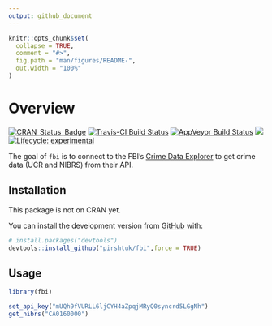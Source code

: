 ```yaml
---
output: github_document
---
```


<!-- README.md is generated from README.Rmd. Please edit that file -->

```r
knitr::opts_chunk$set(
  collapse = TRUE,
  comment = "#>",
  fig.path = "man/figures/README-",
  out.width = "100%"
)
```

# Overview

<!-- badges: start -->

[![CRAN_Status_Badge](https://www.r-pkg.org/badges/version/fbi)](https://cran.r-project.org/package=fbi.png) [![Travis-CI Build Status](https://travis-ci.org/jacobkap/fbi.svg?branch=master)](https://travis-ci.org/jacobkap/fbi) [![AppVeyor Build Status](https://ci.appveyor.com/api/projects/status/github/jacobkap/fbi?branch=master&svg=true)](https://ci.appveyor.com/project/jacobkap/fbi) [![](http://cranlogs.r-pkg.org/badges/grand-total/fbi?color=blue)](https://cran.r-project.org/package=fbi) [![Lifecycle: experimental](https://img.shields.io/badge/lifecycle-experimental-orange.svg)](https://www.tidyverse.org/lifecycle/#experimental)

<!-- badges: end -->

The goal of `fbi` is to connect to the FBI's [Crime Data Explorer](crime-data-explorer.fr.cloud.gov/) to get crime data (UCR and NIBRS) from their API.

## Installation

This package is not on CRAN yet.

You can install the development version from [GitHub](https://github.com/) with:

``` r
# install.packages("devtools")
devtools::install_github("pirshtuk/fbi",force = TRUE)
```

## Usage

```r
library(fbi)

set_api_key("mUQh9fVURLL6ljCYH4aZpqjMRyQ0syncrd5LGgNh")
get_nibrs("CA0160000")
```
